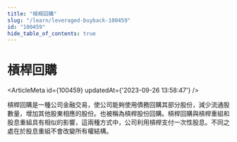 ```yaml
---
title: "槓桿回購"
slug: "/learn/leveraged-buyback-100459"
id: "100459"
hide_table_of_contents: true
---
```



# 槓桿回購

<ArticleMeta id={100459} updatedAt={'2023-09-26 13:58:47'} />
<div className='border-solid border-b border-t-0 my-4 border-[var(--ifm-color-gray-300)]' />

槓桿回購是一種公司金融交易，使公司能夠使用債務回購其部分股份，減少流通股數量，增加其他股東相應的股份。也被稱為槓桿股份回購。槓桿回購與槓桿重組和股息重組具有相似的影響，這兩種方式中，公司利用槓桿支付一次性股息。不同之處在於股息重組不會改變所有權結構。
